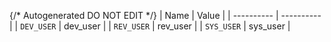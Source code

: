 {/* Autogenerated DO NOT EDIT  */}
| Name       | Value      |
| ---------- | ---------- |
| `DEV_USER` | dev_user   |
| `REV_USER` | rev_user   |
| `SYS_USER` | sys_user   |